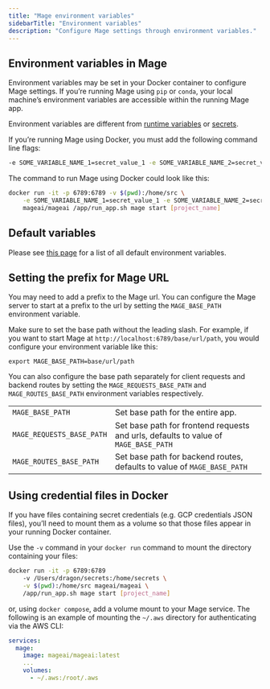 ```yaml
---
title: "Mage environment variables"
sidebarTitle: "Environment variables"
description: "Configure Mage settings through environment variables."
---
```


## Environment variables in Mage

Environment variables may be set in your Docker container to configure Mage settings. If you’re running Mage using `pip` or `conda`, your local machine’s environment variables
are accessible within the running Mage app.

Environment variables are different from [runtime variables](/getting-started/runtime-variable) or [secrets](/development/variables/secrets).

If you’re running Mage using Docker, you must add the following command line flags:

```bash
-e SOME_VARIABLE_NAME_1=secret_value_1 -e SOME_VARIABLE_NAME_2=secret_value_2
```

The command to run Mage using Docker could look like this:

```bash
docker run -it -p 6789:6789 -v $(pwd):/home/src \
    -e SOME_VARIABLE_NAME_1=secret_value_1 -e SOME_VARIABLE_NAME_2=secret_value_2 \
    mageai/mageai /app/run_app.sh mage start [project_name]
```

## Default variables

Please see [this page](/development/variables/default-variables) for a list of all default environment variables.

## Setting the prefix for Mage URL

You may need to add a prefix to the Mage url. You can configure the Mage server to start
at a prefix to the url by setting the `MAGE_BASE_PATH` environment variable.

Make sure to set the base path without the leading slash. For example, if you want to start Mage at
`http://localhost:6789/base/url/path`, you would configure your environment
variable like this:

`export MAGE_BASE_PATH=base/url/path`

You can also configure the base path separately for client requests and backend routes by setting
the `MAGE_REQUESTS_BASE_PATH` and `MAGE_ROUTES_BASE_PATH` environment variables respectively.

|   |   |
| --- | --- |
| `MAGE_BASE_PATH` | Set base path for the entire app. |
| `MAGE_REQUESTS_BASE_PATH` | Set base path for frontend requests and urls, defaults to value of `MAGE_BASE_PATH` |
| `MAGE_ROUTES_BASE_PATH` | Set base path for backend routes, defaults to value of `MAGE_BASE_PATH` |

## Using credential files in Docker

If you have files containing secret credentials (e.g. GCP credentials JSON files),
you’ll need to mount them as a volume so that those files appear in your running Docker container.

Use the `-v` command in your `docker run` command to mount the directory containing your files:

```bash
docker run -it -p 6789:6789
    -v /Users/dragon/secrets:/home/secrets \
    -v $(pwd):/home/src mageai/mageai \
    /app/run_app.sh mage start [project_name]
```

or, using `docker compose`, add a volume mount to your Mage service. The following is an example of mounting the `~/.aws` directory for authenticating via the AWS CLI:

```yaml
services:
  mage:
    image: mageai/mageai:latest
    ...
    volumes:
      - ~/.aws:/root/.aws
```
